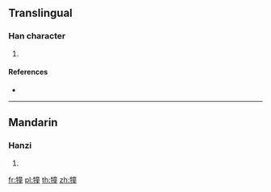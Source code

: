 {{character info/new}}
==Translingual==

===Han character===
{{Han char|rn=93|rad=牛|as=12|sn=16|four=20514|canj=HQYTG|ids=⿰牜童}}

# {{defn|Han|sort=牛12}}

====References====
* {{Han ref|kx=0704.170|dkj=20171|dj=1117.070|hdz=31820.060|uh=729D|ud=29341|bh=EA59|bd=59993}}

----

==Mandarin==

===Hanzi===
{{cmn-hanzi|pin=[[tóng]] ([[tong2]])|wg=t'ung<sup>2</sup>}}

# {{defn|lang=cmn|sort=牛12}}

[[fr:犝]]
[[pl:犝]]
[[th:犝]]
[[zh:犝]]